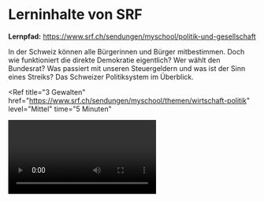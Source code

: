 
# Lerninhalte von SRF

**Lernpfad:** https://www.srf.ch/sendungen/myschool/politik-und-gesellschaft

In der Schweiz können alle Bürgerinnen und Bürger mitbestimmen. Doch wie funktioniert die direkte Demokratie eigentlich? Wer wählt den Bundesrat? Was passiert mit unseren Steuergeldern und was ist der Sinn eines Streiks? Das Schweizer Politiksystem im Überblick.

<Ref
  title="3 Gewalten"
  href="https://www.srf.ch/sendungen/myschool/themen/wirtschaft-politik"
  level="Mittel"
  time="5 Minuten"
>
  <Video url="https://www.srf.ch/play/tv/srf-myschool/video/3-gewalten?urn=urn:srf:video:e5e3474b-c7a3-4ab2-ae79-52672cbbb981" />
</Ref>

<Ref
  title="Mitbestimmen"
  href="https://www.srf.ch/sendungen/myschool/themen/wirtschaft-politik"
  level="Einfach"
  time="5 Minuten"
>
  <Video url="https://www.srf.ch/play/tv/srf-myschool/video/mitbestimmen?urn=urn:srf:video:c835207a-2160-472c-be57-38ef4c6c8a00" />
</Ref>

<Ref
  title="Föderalismus"
  href="https://www.srf.ch/sendungen/myschool/themen/wirtschaft-politik"
  lelvel=""
  time="5 Minuten"
>
  <Video url="https://www.srf.ch/play/tv/srf-myschool/video/foederalismus?urn=urn:srf:video:72c55ab4-bb34-4a9e-89bb-3f0e213aee28" />
</Ref>

<Ref title="Mein erstes Mal wählen" href="https://www.srf.ch/sendungen/myschool/mein-erstes-mal-waehlen-2" level="Einfach" time="15 Minuten">

<Video url="https://www.srf.ch/play/tv/srf-myschool/video/mein-erstes-mal-waehlen?id=a9554880-3147-4c13-b7ac-8bc7047692eb" />

#### Stichwörter

_Wahlen, Parlamentswahl, Abstimmungen, Proporzwahl, Majorzwahl, Kumulieren, Panaschieren, Wahlzettel, Urne, Ständerat, Nationalrat, Gemeinden, Bund_

</Ref>

<br />
<br />
<br />

<Ref title="Das Zweiparteiensystem der USA" href="https://srf.ch/play/tv/redirect/detail/d4b2701b-297e-44bc-9b78-73b7b8a3b247" level="Einfach" time="10 Minuten">

Das untenstehende Video von SRF erklärt auf witzige und einfache Weise, warum das Majorzsystem in den USA zwingend zu einem Zweiparteien-System führt.

<Video url="https://srf.ch/play/tv/redirect/detail/d4b2701b-297e-44bc-9b78-73b7b8a3b247" />

<Info type="info">
  Diskussion mit den Schülern über Vor- und Nachteile des Schweizer
  Proporzsystems gegenüber dem amerikanischen Majorzsystem
</Info>
</Ref>
